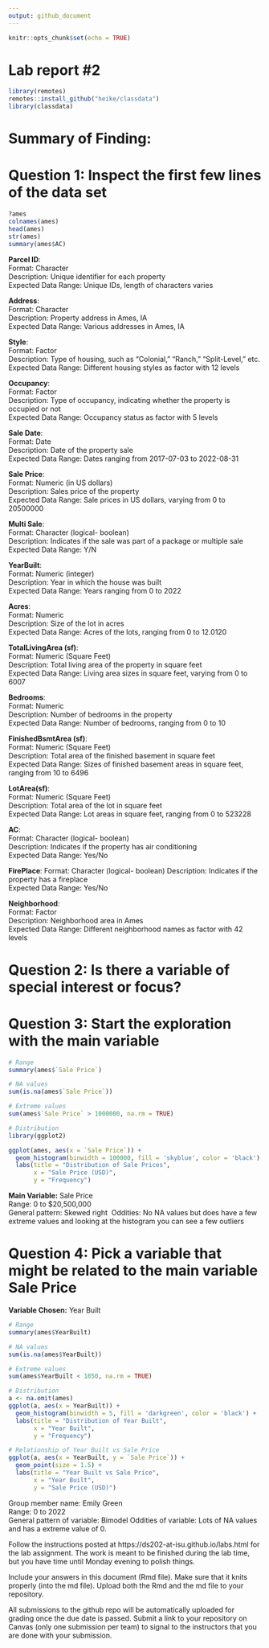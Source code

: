 ```yaml
---
output: github_document
---
```


<!-- README.md is generated from README.Rmd. Please edit the README.Rmd file -->


```r
knitr::opts_chunk$set(echo = TRUE)
```

# Lab report #2

```r

library(remotes)
remotes::install_github("heike/classdata")
library(classdata)

```


# Summary of Finding: 


# Question 1: Inspect the first few lines of the data set

```r

?ames 
colnames(ames)
head(ames)
str(ames)
summary(ames$AC)

```

**Parcel ID**:\
Format: Character\
Description: Unique identifier for each property\
Expected Data Range: Unique IDs, length of characters varies\

**Address**:\
Format: Character\
Description: Property address in Ames, IA\
Expected Data Range: Various addresses in Ames, IA\

**Style**:\
Format: Factor\
Description: Type of housing, such as "Colonial," "Ranch," "Split-Level," etc.\
Expected Data Range: Different housing styles as factor with 12 levels\

**Occupancy**:\
Format: Factor\
Description: Type of occupancy, indicating whether the property is occupied or not\
Expected Data Range: Occupancy status as factor with 5 levels\

**Sale Date**:\
Format: Date\
Description: Date of the property sale\
Expected Data Range: Dates ranging from 2017-07-03 to 2022-08-31\

**Sale Price**:\
Format: Numeric (in US dollars)\
Description: Sales price of the property\
Expected Data Range: Sale prices in US dollars, varying from 0 to 20500000\

**Multi Sale**:\
Format: Character (logical- boolean)\
Description: Indicates if the sale was part of a package or multiple sale\
Expected Data Range: Y/N\

**YearBuilt**:\
Format: Numeric (integer)\
Description: Year in which the house was built\
Expected Data Range: Years ranging from 0 to 2022\

**Acres**:\
Format: Numeric\
Description: Size of the lot in acres\
Expected Data Range: Acres of the lots, ranging from 0 to 12.0120\

**TotalLivingArea (sf)**:\
Format: Numeric (Square Feet)\
Description: Total living area of the property in square feet\
Expected Data Range: Living area sizes in square feet, varying from 0 to 6007\

**Bedrooms**:\
Format: Numeric\
Description: Number of bedrooms in the property\
Expected Data Range: Number of bedrooms, ranging from 0 to 10\

**FinishedBsmtArea (sf)**:\
Format: Numeric (Square Feet)\
Description: Total area of the finished basement in square feet\
Expected Data Range: Sizes of finished basement areas in square feet, ranging from 10 to 6496\

**LotArea(sf)**:\
Format: Numeric (Square Feet)\
Description: Total area of the lot in square feet\
Expected Data Range: Lot areas in square feet, ranging from 0 to 523228\

**AC**:\
Format: Character (logical- boolean)\
Description: Indicates if the property has air conditioning\
Expected Data Range: Yes/No\

**FirePlace**:
Format: Character (logical- boolean)
Description: Indicates if the property has a fireplace\
Expected Data Range: Yes/No\

**Neighborhood**:\
Format: Factor\
Description: Neighborhood area in Ames\
Expected Data Range: Different neighborhood names as factor with 42 levels\



# Question 2: Is there a variable of special interest or focus?


# Question 3: Start the exploration with the main variable

```r
# Range 
summary(ames$`Sale Price`)

# NA values 
sum(is.na(ames$`Sale Price`))

# Extreme values 
sum(ames$`Sale Price` > 1000000, na.rm = TRUE)

# Distribution 
library(ggplot2)

ggplot(ames, aes(x = `Sale Price`)) +
  geom_histogram(binwidth = 100000, fill = 'skyblue', color = 'black') +
  labs(title = "Distribution of Sale Prices",
       x = "Sale Price (USD)",
       y = "Frequency")
```

**Main Variable:** Sale Price\
Range: 0 to $20,500,000\
General pattern: Skewed right\ 
Oddities: No NA values but does have a few extreme values and looking at the histogram you can see a few outliers\


# Question 4: Pick a variable that might be related to the main variable Sale Price 

**Variable Chosen:**  Year Built\

```r

# Range 
summary(ames$YearBuilt)

# NA values 
sum(is.na(ames$YearBuilt))

# Extreme values 
sum(ames$YearBuilt < 1850, na.rm = TRUE)

# Distribution
a <- na.omit(ames)
ggplot(a, aes(x = YearBuilt)) +
  geom_histogram(binwidth = 5, fill = 'darkgreen', color = 'black') +
  labs(title = "Distribution of Year Built",
       x = "Year Built",
       y = "Frequency")

# Relationship of Year Built vs Sale Price
ggplot(a, aes(x = YearBuilt, y = `Sale Price`)) +
  geom_point(size = 1.5) +
  labs(title = "Year Built vs Sale Price",
       x = "Year Built",
       y = "Sale Price (USD)")

```

Group member name: Emily Green\
Range: 0 to 2022\
General pattern of variable: Bimodel 
Oddities of variable: Lots of NA values and has a extreme value of 0. 


Follow the instructions posted at https://ds202-at-isu.github.io/labs.html for the lab assignment. The work is meant to be finished during the lab time, but you have time until Monday evening to polish things.

Include your answers in this document (Rmd file). Make sure that it knits properly (into the md file). Upload both the Rmd and the md file to your repository.  

All submissions to the github repo will be automatically uploaded for grading once the due date is passed.
Submit a link to your repository on Canvas (only one submission per team) to signal to the instructors that you are done with your submission.
